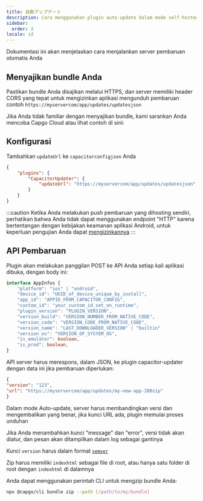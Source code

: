 ```yaml
---
title: 自動アップデート
description: Cara menggunakan plugin auto-update dalam mode self-hosted
sidebar:
  order: 3
locale: id
---
```



Dokumentasi ini akan menjelaskan cara menjalankan server pembaruan otomatis Anda

## Menyajikan bundle Anda
Pastikan bundle Anda disajikan melalui HTTPS, dan server memiliki header CORS yang tepat untuk mengizinkan aplikasi mengunduh pembaruan
contoh ```https://myservercom/app/updates/updatesjson```

Jika Anda tidak familiar dengan menyajikan bundle, kami sarankan Anda mencoba Capgo Cloud atau lihat contoh di sini:
<LinkCard
	title="Menyajikan Bundle"
	href="/docs/self-hosted/auto-update/update-endpoint"
/>

## Konfigurasi
Tambahkan ``updateUrl`` ke ``capacitorconfigjson`` Anda

```json
{
	"plugins": {
		"CapacitorUpdater": {
			"updateUrl": "https://myservercom/app/updates/updatesjson",
		}
	}
}
```
:::caution
Ketika Anda melakukan push pembaruan yang dihosting sendiri, perhatikan bahwa Anda tidak dapat menggunakan endpoint "HTTP" karena bertentangan dengan kebijakan keamanan aplikasi Android, untuk keperluan pengujian Anda dapat [mengizinkannya](https://stackoverflow.com/questions/45940861/android-8-cleartext-http-traffic-not-permitted)
:::

## API Pembaruan

Plugin akan melakukan panggilan POST ke API Anda setiap kali aplikasi dibuka, dengan body ini:

```typescript
interface AppInfos {
    "platform": "ios" | "android",
    "device_id": "UUID_of_device_unique_by_install",
    "app_id": "APPID_FROM_CAPACITOR_CONFIG",
    "custom_id": "your_custom_id_set_on_runtime",
    "plugin_version": "PLUGIN_VERSION",
    "version_build": "VERSION_NUMBER_FROM_NATIVE_CODE",
    "version_code": "VERSION_CODE_FROM_NATIVE_CODE",
    "version_name": "LAST_DOWNLOADER_VERSION" | "builtin"
    "version_os": "VERSION_OF_SYSYEM_OS",
    "is_emulator": boolean,
    "is_prod": boolean,
}
```

API server harus merespons, dalam JSON, ke plugin capacitor-updater dengan data ini jika pembaruan diperlukan:

```json
{
"version": "123",
"url": "https://myservercom/app/updates/my-new-app-200zip"
}
```

Dalam mode Auto-update, server harus membandingkan versi dan mengembalikan yang benar, jika kunci URL ada, plugin memulai proses unduhan

Jika Anda menambahkan kunci "message" dan "error", versi tidak akan diatur, dan pesan akan ditampilkan dalam log sebagai gantinya

Kunci `version` harus dalam format [`semver`](https://semverorg/)

Zip harus memiliki `indexhtml` sebagai file di root, atau hanya satu folder di root dengan `indexhtml` di dalamnya

Anda dapat menggunakan perintah CLI untuk mengzip bundle Anda:

```bash title="Membuat bundle dengan file Anda untuk disajikan dari server Anda"
npx @capgo/cli bundle zip --path [/path/to/my/bundle]
```
